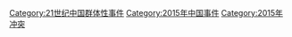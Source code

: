 [[Category:21世纪中国群体性事件|Category:21世纪中国群体性事件]]
[[Category:2015年中国事件|Category:2015年中国事件]]
[[Category:2015年冲突|Category:2015年冲突]]